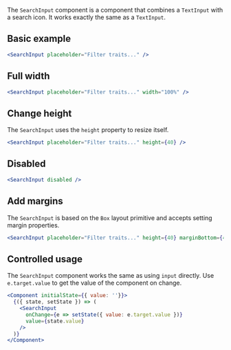 
The `SearchInput` component is a component that combines a `TextInput` with a search icon.
It works exactly the same as a `TextInput`.


## Basic example

```jsx
<SearchInput placeholder="Filter traits..." />
```

## Full width

```jsx
<SearchInput placeholder="Filter traits..." width="100%" />
```

## Change height

The `SearchInput` uses the `height` property to resize itself.

```jsx
<SearchInput placeholder="Filter traits..." height={40} />
```

## Disabled

```jsx
<SearchInput disabled />
```

## Add margins

The `SearchInput` is based on the `Box` layout primitive
and accepts setting margin properties.

```jsx
<SearchInput placeholder="Filter traits..." height={40} marginBottom={40} />
```


## Controlled usage

The `SearchInput` component works the same as using `input` directly.
Use `e.target.value` to get the value of the component on change. 

```jsx
<Component initialState={{ value: ''}}>
  {({ state, setState }) => (
    <SearchInput
      onChange={e => setState({ value: e.target.value })}
      value={state.value}
    />
  )}
</Component>
```

<PropsTable of="SearchInput" />